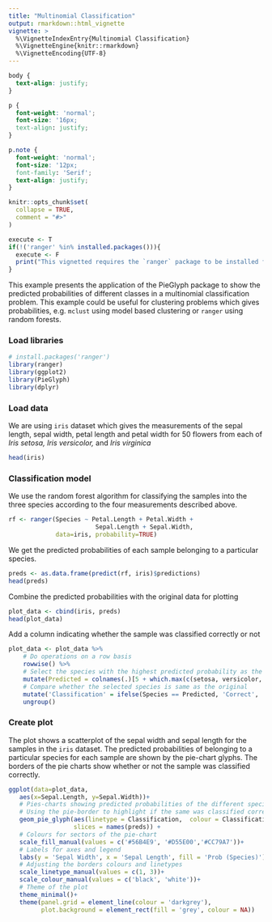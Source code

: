```yaml
---
title: "Multinomial Classification"
output: rmarkdown::html_vignette
vignette: >
  %\VignetteIndexEntry{Multinomial Classification}
  %\VignetteEngine{knitr::rmarkdown}
  %\VignetteEncoding{UTF-8}
---
```


```css
body {
  text-align: justify;
}

p {
  font-weight: 'normal';
  font-size: '16px;
  text-align: justify;
}

p.note {
  font-weight: 'normal';
  font-size: '12px;
  font-family: 'Serif';
  text-align: justify;
}
```

```r
knitr::opts_chunk$set(
  collapse = TRUE,
  comment = "#>"
)
```

```r
execute <- T
if(!('ranger' %in% installed.packages())){
  execute <- F
  print("This vignetted requires the `ranger` package to be installed for execution.")
}
```

<p>This example presents the application of the PieGlyph package to show the predicted probabilities of different classes in a multinomial classification problem. This example could be useful for clustering problems which gives probabilities, e.g. `mclust` using model based clustering or `ranger` using random forests.</p>

### Load libraries
```r
# install.packages('ranger')
library(ranger)
library(ggplot2)
library(PieGlyph)
library(dplyr)
```

### Load data

<p>We are using `iris` dataset which gives the measurements of the sepal length, sepal width, petal length and petal width for 50 flowers from each of <i>Iris setosa, Iris versicolor, </i> and <i>Iris virginica </i></p>
```r
head(iris)
```

### Classification model

<p> We use the random forest algorithm for classifying the samples into the three species according to the four measurements described above.</p>

```r
rf <- ranger(Species ~ Petal.Length + Petal.Width + 
                        Sepal.Length + Sepal.Width, 
             data=iris, probability=TRUE)
```

<p>We get the predicted probabilities of each sample belonging to a particular species.</p>

```r
preds <- as.data.frame(predict(rf, iris)$predictions)
head(preds)
```

<p>Combine the predicted probabilities with the original data for plotting</p>
```r
plot_data <- cbind(iris, preds)
head(plot_data)
```

<p>Add a column indicating whether the sample was classified correctly or not</p>

```r
plot_data <- plot_data %>% 
    # Do operations on a row basis              
    rowwise() %>% 
    # Select the species with the highest predicted probability as the classified species
    mutate(Predicted = colnames(.)[5 + which.max(c(setosa, versicolor, virginica))]) %>% 
    # Compare whether the selected species is same as the original
    mutate('Classification' = ifelse(Species == Predicted, 'Correct', 'Incorrect')) %>% 
    ungroup()
```

### Create plot

<p>The plot shows a scatterplot of the sepal width and sepal length for the samples in the `iris` dataset. The predicted probabilities of belonging to a particular species for each sample are shown by the pie-chart glyphs. The borders of the pie charts show whether or not the sample was classified correctly.</p>

```r
ggplot(data=plot_data,
   aes(x=Sepal.Length, y=Sepal.Width))+
   # Pies-charts showing predicted probabilities of the different species
   # Using the pie-border to highlight if the same was classified correctly
   geom_pie_glyph(aes(linetype = Classification,  colour = Classification), 
                  slices = names(preds)) +
   # Colours for sectors of the pie-chart
   scale_fill_manual(values = c('#56B4E9', '#D55E00','#CC79A7'))+
   # Labels for axes and legend
   labs(y = 'Sepal Width', x = 'Sepal Length', fill = 'Prob (Species)')+
   # Adjusting the borders colours and linetypes 
   scale_linetype_manual(values = c(1, 3))+
   scale_colour_manual(values = c('black', 'white'))+
   # Theme of the plot
   theme_minimal()+
   theme(panel.grid = element_line(colour = 'darkgrey'),
         plot.background = element_rect(fill = 'grey', colour = NA))
```

